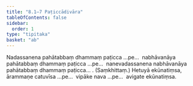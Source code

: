 ```yaml
---
title: "8.1–7 Paṭiccādivāra"
tableOfContents: false
sidebar:
  order: 1
type: "tipitaka"
basket: "ab"
---
```



<DynamicBreadcrumb />

<Division number="21">

<Paragraph number="45">
Nadassanena pahātabbaṃ dhammaṃ paṭicca …pe…  nabhāvanāya pahātabbaṃ dhammaṃ paṭicca …pe…  nanevadassanena nabhāvanāya pahātabbaṃ dhammaṃ paṭicca… . (Saṃkhittaṃ.)
</Paragraph>

<Paragraph number="46">
Hetuyā ekūnatiṃsa, ārammaṇe catuvīsa …pe…  vipāke nava …pe…  avigate ekūnatiṃsa.
</Paragraph>
</Division>